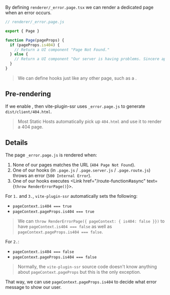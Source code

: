 
By defining `renderer/_error.page.tsx` we can render a dedicated page when an error occurs.

```js
// renderer/_error.page.js

export { Page }

function Page(pageProps) {
  if (pageProps.is404) {
    // Return a UI component "Page Not Found."
  } else {
    // Return a UI component "Our server is having problems. Sincere apologies. Try again later."
  }
}
```

> We can define hooks just like any other page, such as a <Link text="custom layout" href="/layouts#custom-export" />.


## Pre-rendering

If we enable <Link text="pre-rendering" href="/pre-rendering" />, then vite-plugin-ssr uses `_error.page.js` to generate `dist/client/404.html`.

> Most Static Hosts automatically pick up `404.html` and use it to render a 404 page.


## Details

The page `_error.page.js` is rendered when:
 1. None of our pages matches the URL (`404 Page Not Found`).
 2. One of our hooks (in `.page.js` / `.page.server.js` / `.page.route.js`) throws an error (`500 Internal Error`).
 3. One of our hooks executes <Link href="/route-function#async" text={<code>throw RenderErrorPage()</code>}></Link>.

For `1.` and `3.`, `vite-plugin-ssr` automatically sets the following:
 - `pageContext.is404 === true`
 - `pageContext.pageProps.is404 === true`

> We can `throw RenderErrorPage({ pageContext: { is404: false }})` to have `pageContext.is404 === false` as well as `pageContext.pageProps.is404 === false`.

For `2.`:
 - `pageContext.is404 === false`
 - `pageContext.pageProps.is404 === false`

> Normally, the `vite-plugin-ssr` source code doesn't know anything about `pageContext.pageProps` but this is the only exception.

That way, we can use `pageContext.pageProps.is404` to decide what error message to show our user.
